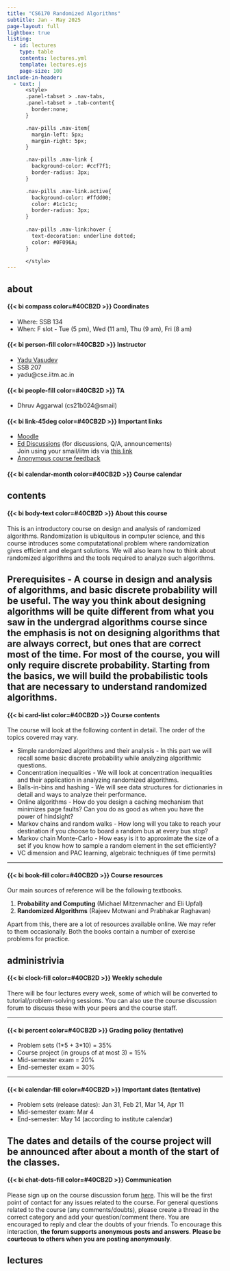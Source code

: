 ```yaml
---
title: "CS6170 Randomized Algorithms"
subtitle: Jan - May 2025
page-layout: full
lightbox: true
listing:
  - id: lectures
    type: table
    contents: lectures.yml
    template: lectures.ejs
    page-size: 100
include-in-header: 
  - text: |
      <style>
      .panel-tabset > .nav-tabs,
      .panel-tabset > .tab-content{
        border:none;
      }

      .nav-pills .nav-item{
        margin-left: 5px;
        margin-right: 5px;
      }

      .nav-pills .nav-link {
        background-color: #ccf7f1;
        border-radius: 3px;
      }

      .nav-pills .nav-link.active{
        background-color: #ffdd00; 
        color: #1c1c1c;
        border-radius: 3px;
      }
      
      .nav-pills .nav-link:hover {
        text-decoration: underline dotted;
        color: #0F096A;
      }

      </style>
---
```


::: nav-pills
::: panel-tabset

## about

::: {.grid}

::: {.g-col-6}

####  {{< bi compass color=#40CB2D >}} Coordinates

- Where: SSB 134
- When: F slot - Tue (5 pm), Wed (11 am), Thu (9 am), Fri (8 am)


#### {{< bi person-fill color=#40CB2D >}} Instructor
- [Yadu Vasudev](https://yaduvasudev.github.io/)
- SSB 207
- yadu@cse.iitm.ac.in

#### {{< bi people-fill color=#40CB2D >}} TA
- Dhruv Aggarwal (cs21b024@smail)

:::

::: {.g-col-6}

#### {{< bi link-45deg color=#40CB2D >}} Important links

- [Moodle](https://courses.iitm.ac.in/course/view.php?id=8171) 
- [Ed Discussions](https://edstem.org/us/courses/71206/discussion) (for discussions, Q/A, announcements) \
  Join using your smail/iitm ids via [this link](https://edstem.org/us/join/5bxSC8)
- [Anonymous course feedback](https://forms.gle/fmaFvpCz5FwdvMaY6)

#### {{< bi calendar-month color=#40CB2D >}} Course calendar


:::

:::


## contents

::: {.grid}

::: {.g-col-10}

#### {{< bi body-text color=#40CB2D >}} About this course

This is an introductory course on design and analysis of randomized algorithms. Randomization is ubiquitous in computer science, and this course introduces some computatational problem where randomization gives efficient and elegant solutions. We will also learn how to think about randomized algorithms and the tools required to analyze such algorithms.

**Prerequisites** - A course in design and analysis of algorithms, and basic discrete probability will be useful. The way you think about designing algorithms will be quite different from what you saw in the undergrad algorithms course since the emphasis is not on designing algorithms that are always correct, but ones that are correct most of the time. For most of the course, you will only require discrete probability. Starting from the basics, we will build the probabilistic tools that are necessary to understand randomized algorithms.
---

#### {{< bi card-list color=#40CB2D >}} Course contents

The course will look at the following content in detail. The order of the topics covered may vary.

- Simple randomized algorithms and their analysis - In this part we will recall some basic discrete probability while analyzing algorithmic questions.
- Concentration inequalities - We will look at concentration inequalities and their application in analyzing randomized algorithms.
- Balls-in-bins and hashing - We will see data structures for dictionaries in detail and ways to analyze their performance.
- Online algorithms - How do you design a caching mechanism that minimizes page faults? Can you do as good as when you have the power of hindsight?
- Markov chains and random walks - How long will you take to reach your destination if you choose to board a random bus at every bus stop?
- Markov chain Monte-Carlo - How easy is it to approximate the size of a set if you know how to sample a random element in the set efficiently?
- VC dimension and PAC learning, algebraic techniques (if time permits)

---

#### {{< bi book-fill color=#40CB2D >}} Course resources

Our main sources of reference will be the following textbooks.

1. **Probability and Computing** (Michael Mitzenmacher and Eli Upfal)
2. **Randomized Algorithms** (Rajeev Motwani and Prabhakar Raghavan)

Apart from this, there are a lot of resources available online. We may refer to them occasionally. Both the books contain a number of exercise problems for practice. 

:::

:::

## administrivia

::: {.grid}

::: {.g-col-10}

#### {{< bi clock-fill color=#40CB2D >}} Weekly schedule

There will be four lectures every week, some of which will be converted to tutorial/problem-solving sessions. You can also use the course discussion forum to discuss these with your peers and the course staff.

---

#### {{< bi percent color=#40CB2D >}} Grading policy (tentative)

- Problem sets (1\*5 + 3\*10) = 35%
- Course project (in groups of at most 3) = 15%
- Mid-semester exam = 20%
- End-semester exam = 30%

---

#### {{< bi calendar-fill color=#40CB2D >}} Important dates (tentative)

- Problem sets (release dates): Jan 31, Feb 21, Mar 14, Apr 11
- Mid-semester exam: Mar 4
- End-semester: May 14 (according to institute calendar)

The dates and details of the course project will be announced after about a month of the start of the classes.
---

#### {{< bi chat-dots-fill color=#40CB2D >}} Communication

Please sign up on the course discussion forum [here](https://edstem.org/us/join/5bxSC8). This will be the first point of contact for any issues related to the course. For general questions related to the course (any comments/doubts), please create a thread in the correct category and add your question/comment there. You are encouraged to reply and clear the doubts of your friends. To encourage this interaction, **the forum supports anonymous posts and answers**. **Please be courteous to others when you are posting anonymously**.

:::

:::

## lectures

::: {#lectures}


:::

:::

:::
